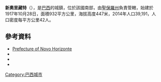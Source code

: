 {{Coord|21|20|8|S|49|13|15|W|display=title}}
'''新奧里藏特'''（{{lang-pt|Novo Horizonte}}），是[[巴西|巴西]]的城鎮，位於該國南部，由[[聖保羅州|聖保羅州]]負責管轄，始建於1917年10月28日，面積932平方公里，海拔高度447米，2014年人口39,191，人口密度每平方公里42人。

==參考資料==
*[https://web.archive.org/web/20190616202241/http://www.novohorizonte.sp.gov.br/ Prefecture of Novo Horizonte]
*{{cite web|url=http://www.ibge.gov.br/home/estatistica/populacao/censo2010/tabelas_pdf/Sao_paulo.pdf|title=Population at "Censo 2010"|publisher=IBGE.gov.br|language=pt|accessdate=13 Jul 2011|archive-date=2016-03-04|archive-url=https://web.archive.org/web/20160304001453/http://www.ibge.gov.br/home/estatistica/populacao/censo2010/tabelas_pdf/Sao_paulo.pdf|dead-url=no}}
*{{cite web|title=History of the City|url=http://www.novohorizonte.sp.gov.br/home/GenericaConteudo.aspx?p01=16|publisher=Novohorizonte.sp.gov.br|accessdate=15 July 2011|deadurl=yes|archiveurl=https://web.archive.org/web/20120327155114/http://www.novohorizonte.sp.gov.br/home/GenericaConteudo.aspx?p01=16|archivedate=2012年3月27日}}
*{{cite web|title=Municipal Profile at SEADE|url=http://www.seade.gov.br/produtos/perfil/perfilMunEstado.php|publisher=SEADE.gov.br|accessdate=15 July 2011|deadurl=yes|archiveurl=https://web.archive.org/web/20110823080724/http://www.seade.gov.br/produtos/perfil/perfilMunEstado.php|archivedate=2011年8月23日}}

{{Brazil-geo-stub}}
[[Category:巴西城市|Category:巴西城市]]